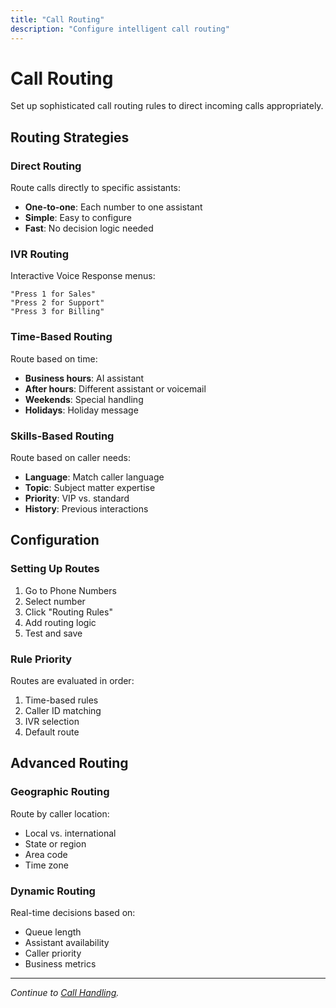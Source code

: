 ```yaml
---
title: "Call Routing"
description: "Configure intelligent call routing"
---
```


# Call Routing

Set up sophisticated call routing rules to direct incoming calls appropriately.

## Routing Strategies

### Direct Routing

Route calls directly to specific assistants:

- **One-to-one**: Each number to one assistant
- **Simple**: Easy to configure
- **Fast**: No decision logic needed

### IVR Routing

Interactive Voice Response menus:

```
"Press 1 for Sales"
"Press 2 for Support"
"Press 3 for Billing"
```

### Time-Based Routing

Route based on time:

- **Business hours**: AI assistant
- **After hours**: Different assistant or voicemail
- **Weekends**: Special handling
- **Holidays**: Holiday message

### Skills-Based Routing

Route based on caller needs:

- **Language**: Match caller language
- **Topic**: Subject matter expertise
- **Priority**: VIP vs. standard
- **History**: Previous interactions

## Configuration

### Setting Up Routes

1. Go to Phone Numbers
2. Select number
3. Click "Routing Rules"
4. Add routing logic
5. Test and save

### Rule Priority

Routes are evaluated in order:

1. Time-based rules
2. Caller ID matching
3. IVR selection
4. Default route

## Advanced Routing

### Geographic Routing

Route by caller location:

- Local vs. international
- State or region
- Area code
- Time zone

### Dynamic Routing

Real-time decisions based on:

- Queue length
- Assistant availability
- Caller priority
- Business metrics

---

*Continue to [Call Handling](/docs/inbound-calls/handling).*
